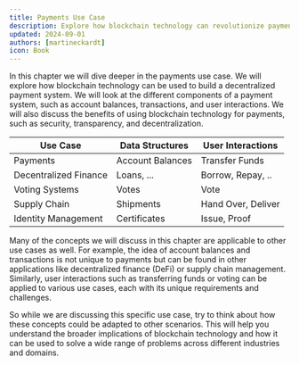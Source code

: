 ```yaml
---
title: Payments Use Case
description: Explore how blockchain technology can revolutionize payments by building decentralized systems. This chapter delves into account balances, transactions, and user interactions, highlighting the benefits of blockchain for security, transparency, and decentralization. Discover how these concepts apply to various use cases beyond payments, including decentralized finance, voting systems, and supply chain management.
updated: 2024-09-01
authors: [martineckardt]
icon: Book
---
```


In this chapter we will dive deeper in the payments use case. We will explore how blockchain technology can be used to build a decentralized payment system. We will look at the different components of a payment system, such as account balances, transactions, and user interactions. We will also discuss the benefits of using blockchain technology for payments, such as security, transparency, and decentralization.

| Use Case                  | Data Structures  	| User Interactions  	|
|-----------------------	|------------------	|--------------------	|
| Payments              	| Account Balances 	| Transfer Funds     	|
| Decentralized Finance 	| Loans, ...       	| Borrow, Repay, ..  	|
| Voting Systems        	| Votes            	| Vote               	|
| Supply Chain          	| Shipments        	| Hand Over, Deliver 	|
| Identity Management   	| Certificates     	| Issue, Proof       	|

Many of the concepts we will discuss in this chapter are applicable to other use cases as well. For example, the idea of account balances and transactions is not unique to payments but can be found in other applications like decentralized finance (DeFi) or supply chain management. Similarly, user interactions such as transferring funds or voting can be applied to various use cases, each with its unique requirements and challenges.

So while we are discussing this specific use case, try to think about how these concepts could be adapted to other scenarios. This will help you understand the broader implications of blockchain technology and how it can be used to solve a wide range of problems across different industries and domains.